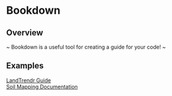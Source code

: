 # Bookdown

## Overview
~ Bookdown is a useful tool for creating a guide for your code! ~

## Examples
[LandTrendr Guide](https://emapr.github.io/LT-GEE/working-with-outputs.html)    
[Soil Mapping Documentation](https://l-ramirez-lopez.github.io/VNIR_spectroscopy_for_robust_soil_mapping/)
